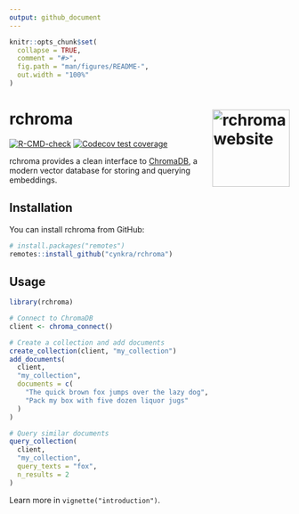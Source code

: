 ```yaml
---
output: github_document
---
```


```r
knitr::opts_chunk$set(
  collapse = TRUE,
  comment = "#>",
  fig.path = "man/figures/README-",
  out.width = "100%"
)
```

# rchroma <a href="https://cynkra.github.io/rchroma/"><img src="man/figures/logo.png" align="right" height="139" alt="rchroma website" /></a>

<!-- badges: start -->
[![R-CMD-check](https://github.com/cynkra/rchroma/actions/workflows/R-CMD-check.yaml/badge.svg)](https://github.com/cynkra/rchroma/actions/workflows/R-CMD-check.yaml)
[![Codecov test coverage](https://codecov.io/gh/cynkra/rchroma/branch/main/graph/badge.svg)](https://app.codecov.io/gh/cynkra/rchroma?branch=main)
<!-- badges: end -->

rchroma provides a clean interface to [ChromaDB](https://www.trychroma.com/), a modern vector database for storing and querying embeddings.

## Installation

You can install rchroma from GitHub:

```r
# install.packages("remotes")
remotes::install_github("cynkra/rchroma")
```

## Usage

```r
library(rchroma)

# Connect to ChromaDB
client <- chroma_connect()

# Create a collection and add documents
create_collection(client, "my_collection")
add_documents(
  client,
  "my_collection",
  documents = c(
    "The quick brown fox jumps over the lazy dog",
    "Pack my box with five dozen liquor jugs"
  )
)

# Query similar documents
query_collection(
  client,
  "my_collection",
  query_texts = "fox",
  n_results = 2
)
```

Learn more in `vignette("introduction")`.